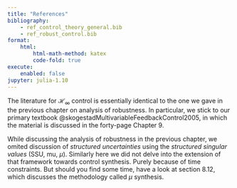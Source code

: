 ```yaml
---
title: "References"
bibliography:
    - ref_control_theory_general.bib
    - ref_robust_control.bib
format:
    html:
        html-math-method: katex
        code-fold: true
execute:
    enabled: false
jupyter: julia-1.10
---
```


The literature for $\mathcal H_\infty$ control is essentially identical to the one we gave in the previous chapter on analysis of robustness. In particular, we stick to our primary textbook @skogestadMultivariableFeedbackControl2005, in which the material is discussed in the forty-page Chapter 9. 

While discussing the analysis of robustness in the previous chapter, we omited discussion of *structured uncertainties* using the *structured singular values* (SSU, mu, $\mu$). Similarly here we did not delve into the extension of that framework towards control synthesis. Purely because of time constraints. But should you find some time, have a look at section 8.12, which discusses the methodology called $\mu$ synthesis.
